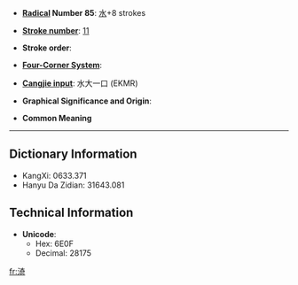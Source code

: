 * '''[[Wiktionary:Chinese radical index| Radical]] Number 85''': [[Wiktionary:Chinese radical index 水|水]]+8 strokes

* '''[[Wiktionary:Chinese total strokes index|Stroke number]]''': [[Wiktionary:Chinese total strokes index 11|11]]

* '''Stroke order''': 

* '''[[Wiktionary:Chinese four corner index|Four-Corner System]]''': 

* '''[[Wiktionary:Chinese Cangjie index|Cangjie input]]''': 水大一口 (EKMR)

* '''Graphical Significance and Origin''': 

* '''Common Meaning'''

----

== Dictionary Information ==

* KangXi: 0633.371
* Hanyu Da Zidian: 31643.081

== Technical Information ==

* '''Unicode''':
** Hex: 6E0F
** Decimal: 28175

[[fr:渏]]